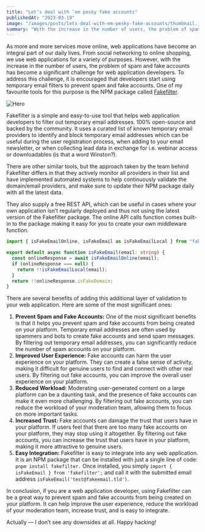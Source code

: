 ```yaml
---
title: "Let’s deal with ’em pesky fake accounts"
publishedAt: "2023-03-19"
image: "/images/posts/lets-deal-with-em-pesky-fake-accounts/thumbnail.jpg"
summary: "With the increase in the number of users, the problem of spam and fake accounts has become a significant challenge for web application developers."
---
```


As more and more services move online, web applications have become an integral part of our daily lives. From social networking to online shopping, we use web applications for a variety of purposes. However, with the increase in the number of users, the problem of spam and fake accounts has become a significant challenge for web application developers. To address this challenge, it is encouraged that developers start using temporary email filters to prevent spam and fake accounts. One of my favourite tools for this purpose is the NPM package called [Fakefilter](https://fakefilter.net/).

![Hero](/images/posts/lets-deal-with-em-pesky-fake-accounts/hero.jpg "Generated by Midjourney")

Fakefilter is a simple and easy-to-use tool that helps web application developers to filter out temporary email addresses. 100% open-source and backed by the community. It uses a curated list of known temporary email providers to identify and block temporary email addresses which can be useful during the user registration process, when adding to your email newsletter, or when collecting lead data in exchange for i.e. webinar access or downloadables (is that a word Winston?).

There are other similar tools, but the approach taken by the team behind Fakefilter differs in that they actively monitor all providers in their list and have implemented automated systems to help continuously validate the domain/email providers, and make sure to update their NPM package daily with all the latest data.

They also supply a free REST API, which can be useful in cases where your own application isn’t regularly deployed and thus not using the latest version of the Fakefilter package. The online API calls function comes built-in to the package making it easy for you to create your own middleware function.

```ts title="isFakeEmail.ts"
import { isFakeEmailOnline, isFakeEmail as isFakeEmailLocal } from "fakefilter";

export default async function isFakeEmail(email: string) {
  const onlineResponse = await isFakeEmailOnline(email);
  if (onlineResponse === null) {
    return !!isFakeEmailLocal(email);
  }
  return !!onlineResponse.isFakeDomain;
}
```

There are several benefits of adding this additional layer of validation to your web application. Here are some of the most significant ones:

1. **Prevent Spam and Fake Accounts:** One of the most significant benefits is that it helps you prevent spam and fake accounts from being created on your platform. Temporary email addresses are often used by spammers and bots to create fake accounts and send spam messages. By filtering out temporary email addresses, you can significantly reduce the number of spam accounts on your platform.
2. **Improved User Experience:** Fake accounts can harm the user experience on your platform. They can create a false sense of activity, making it difficult for genuine users to find and connect with other real users. By filtering out fake accounts, you can improve the overall user experience on your platform.
3. **Reduced Workload:** Moderating user-generated content on a large platform can be a daunting task, and the presence of fake accounts can make it even more challenging. By filtering out fake accounts, you can reduce the workload of your moderation team, allowing them to focus on more important tasks.
4. **Increased Trust:** Fake accounts can damage the trust that users have in your platform. If users feel that there are too many fake accounts on your platform, they may stop using it altogether. By filtering out fake accounts, you can increase the trust that users have in your platform, making it more attractive to genuine users.
5. **Easy Integration:** Fakefilter is easy to integrate into any web application. It is an NPM package that can be installed with just a single line of code: `pnpm install fakefilter.` Once installed, you simply `import { isFakeEmail } from 'fakefilter';` and call it with the submitted email address `isFakeEmail('test@fakeemail.tld')`.

In conclusion, if you are a web application developer, using Fakefilter can be a great way to prevent spam and fake accounts from being created on your platform. It can help improve the user experience, reduce the workload of your moderation team, increase trust, and is easy to integrate.

Actually — I don’t see any downsides at all. Happy hacking!
